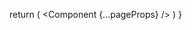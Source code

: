 
  return (
    <MDXEmbedProvider>
      <script
        defer
        data-domain="docs.ppresume.com"
        src="https://plausible.ppresume.com/js/script.js"
      ></script>
      <Component {...pageProps} />
    </MDXEmbedProvider>
  )
}
